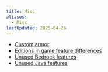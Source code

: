 ```yaml
---
title: Misc
aliases:
  - Misc
lastUpdated: 2025-04-26
---
```


- [Custom armor](/customarmor)
- [Editions in game feature differences](/editionsdiffs)
- [Unused Bedrock features](/unusedbedrockfeatures)
- [Unused Java features](/unusedjavafeatures)